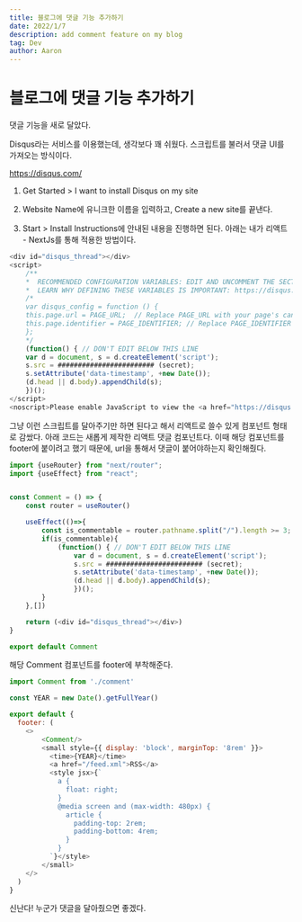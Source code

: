 ```yaml
---
title: 블로그에 댓글 기능 추가하기
date: 2022/1/7
description: add comment feature on my blog
tag: Dev
author: Aaron
---
```


# 블로그에 댓글 기능 추가하기

댓글 기능을 새로 달았다.

Disqus라는 서비스를 이용했는데, 생각보다 꽤 쉬웠다. 스크립트를 불러서 댓글 UI를 가져오는 방식이다.

https://disqus.com/

1. Get Started > I want to install Disqus on my site

2. Website Name에 유니크한 이름을 입력하고, Create a new site를 끝낸다.

3. Start > Install Instructions에 안내된 내용을 진행하면 된다. 아래는 내가 리액트 - NextJs를 통해 적용한 방법이다.

```js
<div id="disqus_thread"></div>
<script>
    /**
    *  RECOMMENDED CONFIGURATION VARIABLES: EDIT AND UNCOMMENT THE SECTION BELOW TO INSERT DYNAMIC VALUES FROM YOUR PLATFORM OR CMS.
    *  LEARN WHY DEFINING THESE VARIABLES IS IMPORTANT: https://disqus.com/admin/universalcode/#configuration-variables    */
    /*
    var disqus_config = function () {
    this.page.url = PAGE_URL;  // Replace PAGE_URL with your page's canonical URL variable
    this.page.identifier = PAGE_IDENTIFIER; // Replace PAGE_IDENTIFIER with your page's unique identifier variable
    };
    */
    (function() { // DON'T EDIT BELOW THIS LINE
    var d = document, s = d.createElement('script');
    s.src = ######################## (secret);
    s.setAttribute('data-timestamp', +new Date());
    (d.head || d.body).appendChild(s);
    })();
</script>
<noscript>Please enable JavaScript to view the <a href="https://disqus.com/?ref_noscript">comments powered by Disqus.</a></noscript>
```

그냥 이런 스크립트를 달아주기만 하면 된다고 해서 리액트로 쓸수 있게 컴포넌트 형태로 감쌌다. 아래 코드는 새롭게 제작한 리액트 댓글 컴포넌트다. 이때 해당 컴포넌트를 footer에 붙이려고 했기 때문에, url을 통해서 댓글이 붙어야하는지 확인해줬다.

```js
import {useRouter} from "next/router";
import {useEffect} from "react";


const Comment = () => {
    const router = useRouter()

    useEffect(()=>{
        const is_commentable = router.pathname.split("/").length >= 3;
        if(is_commentable){
            (function() { // DON'T EDIT BELOW THIS LINE
                var d = document, s = d.createElement('script');
                s.src = ######################## (secret);
                s.setAttribute('data-timestamp', +new Date());
                (d.head || d.body).appendChild(s);
                })();
        }
    },[])

    return (<div id="disqus_thread"></div>)
}

export default Comment 
```

해당 Comment 컴포넌트를 footer에 부착해준다.

```js
import Comment from './comment'

const YEAR = new Date().getFullYear()

export default {
  footer: (
    <>
        <Comment/>
        <small style={{ display: 'block', marginTop: '8rem' }}>
          <time>{YEAR}</time>
          <a href="/feed.xml">RSS</a>
          <style jsx>{`
            a {
              float: right;
            }
            @media screen and (max-width: 480px) {
              article {
                padding-top: 2rem;
                padding-bottom: 4rem;
              }
            }
          `}</style>
        </small>
    </>
  )
}
```

신난다! 누군가 댓글을 달아줬으면 좋겠다.
